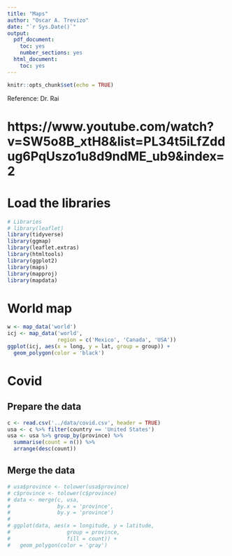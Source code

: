 ```yaml
---
title: "Maps"
author: "Oscar A. Trevizo"
date: "`r Sys.Date()`"
output: 
  pdf_document: 
    toc: yes
    number_sections: yes
  html_document: 
    toc: yes
---
```


```r
knitr::opts_chunk$set(echo = TRUE)
```

Reference: Dr. Rai

# https://www.youtube.com/watch?v=SW5o8B_xtH8&list=PL34t5iLfZddug6PqUszo1u8d9ndME_ub9&index=2

# Load the libraries

```r
# Libraries
# library(leaflet)
library(tidyverse)
library(ggmap)
library(leaflet.extras)
library(htmltools)
library(ggplot2)
library(maps)
library(mapproj)
library(mapdata)

```


# World map


```r
w <- map_data('world')
icj <- map_data('world',
                region = c('Mexico', 'Canada', 'USA'))
ggplot(icj, aes(x = long, y = lat, group = group)) +
  geom_polygon(color = 'black') 

```

#


# Covid

## Prepare the data

```r
c <- read.csv('../data/covid.csv', header = TRUE)
usa <- c %>% filter(country == 'United States')
usa <- usa %>% group_by(province) %>% 
  summarise(count = n()) %>% 
  arrange(desc(count))

```


## Merge the data

```r
# usa$province <- tolower(usa$province)
# c$province <- tolower(c$province)
# data <- merge(c, usa,
#               by.x = 'province',
#               by.y = 'province')
# 
# ggplot(data, aes(x = longitude, y = latitude, 
#                  group = province,
#                  fill = count)) +
#   geom_polygon(color = 'gray') 

```


